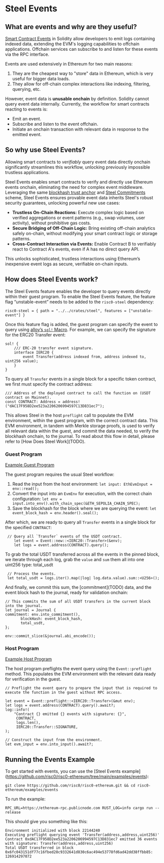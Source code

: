 # Steel Events

## What are events and why are they useful?

[Smart Contract Events](https://docs.soliditylang.org/en/develop/contracts.html#events) in Solidity allow developers to emit logs containing indexed data, extending the EVM's logging capabilities to offchain applications. Offchain services can subscribe to and listen for these events via the RPC interface.

Events are used extensively in Ethereum for two main reasons:

1. They are the cheapest way to "store" data in Ethereum, which is very useful for bigger data loads.
2. They allow for off-chain complex interactions like indexing, filtering, querying, etc.

However, event data is **unusable onchain** by definition. Solidity cannot query event data internally. Currently, the workflow for smart contracts reacting to events is:

- Emit an event.
- Subscribe and listen to the event offchain.
- Initiate an onchain transaction with relevant data in response to the emitted event.

## So why use Steel Events?

Allowing smart contracts to *verifiably* query event data directly onchain significantly streamlines this workflow, unlocking previously impossible trustless applications.

Steel Events enables smart contracts to verify and directly use Ethereum events onchain, eliminating the need for complex event middleware. Leveraging the same [blockhash trust anchor](http://TODO) and [Steel Commitments](http://TODO) scheme, Steel Events ensures provable event data inherits Steel's robust security guarantees, unlocking powerful new use cases:

- **Trustless On-Chain Reactions:** Execute complex logic based on verified aggregations or event patterns (e.g., swap volumes, user activity), without prohibitive gas costs.
- **Secure Bridging of Off-Chain Logic:** Bring existing off-chain analytics safely on-chain, without modifying your smart contract logic or storage patterns.
- **Cross-Contract Interaction via Events:** Enable Contract B to verifiably react to Contract A's events, even if A has no direct query API.

This unlocks sophisticated, trustless interactions using Ethereum’s inexpensive event logs as secure, verifiable on-chain inputs.

## How does Steel Events work?

The Steel Events feature enables the developer to query events directly within their guest program. To enable the Steel Events feature, the feature flag “unstable-event” needs to be added to the `risc0-steel` dependency:

```
risc0-steel = { path = "../../crates/steel", features = ["unstable-event"] }
```

Once this feature flag is added, the guest program can specify the event to query using [alloy’s `sol!` Macro](https://alloy.rs/highlights/the-sol!-procedural-macro.html). For example, we can specify the signature for the ERC20 Transfer event:

```
sol! {
    /// ERC-20 transfer event signature.
    interface IERC20 {
        event Transfer(address indexed from, address indexed to, uint256 value);
    }
}
```

To query all `Transfer` events in a single block for a specific token contract, we first must specify the contract address:

```
/// Address of the deployed contract to call the function on (USDT contract on Mainnet).
const CONTRACT: Address = address!("dAC17F958D2ee523a2206206994597C13D831ec7");
```

This allows Steel in the host `preflight` call to populate the EVM environment, within the guest program, with the correct contract data. This EVM environment, in tandem with Merkle storage proofs, is used to verify all relevant data within the guest, and commit the data needed, to verify the blockhash onchain, to the journal. To read about this flow in detail, please refer to \[How Does Steel Work\](TODO).

### Guest Program

[Example Guest Program](https://github.com/risc0/risc0-ethereum/blob/main/examples/events/methods/guest/src/main.rs)

The guest program requires the usual Steel workflow:

1. Read the input from the host environment: `let input: EthEvmInput = env::read();`
2. Convert the input into an `EvmEnv` for execution, with the correct chain configuration: `let env = input.into_env().with_chain_spec(&ETH_SEPOLIA_CHAIN_SPEC);`
3. Save the blockhash for the block where we are querying the event: `let event_block_hash = env.header().seal();`

After which, we are ready to query all `Transfer` events in a single block for the specified `CONTRACT`:

```
 // Query all `Transfer` events of the USDT contract.
    let event = Event::new::<IERC20::Transfer>(&env);
    let logs = event.address(CONTRACT).query();
```

To grab the total USDT transferred across all the events in the pinned block, we iterate through each log, grab the `value` and `sum` them all into one uint256 type: total\_usdt

```
 // Process the events.
 let total_usdt = logs.iter().map(|log| log.data.value).sum::<U256>();
```

And finally, we commit this sum, the \[commitment\](TODO) data, and the event block hash to the journal, ready for validation onchain:

```
// This commits the sum of all USDT transfers in the current block into the journal.
let journal = Journal {
commitment: env.into_commitment(),
       blockHash: event_block_hash,
       total_usdt,
};

env::commit_slice(&journal.abi_encode());
```

### Host Program

[Example Host Program](https://github.com/risc0/risc0-ethereum/blob/main/examples/events/host/src/main.rs)

The host program preflights the event query using the `Event::preflight` method. This populates the EVM environment with the relevant data ready for verification in the guest.

```
// Preflight the event query to prepare the input that is required to execute the function in the guest without RPC access.

let event = Event::preflight::<IERC20::Transfer>(&mut env);
let logs = event.address(CONTRACT).query().await?;
log::info!(
    "Contract {} emitted {} events with signature: {}",
     CONTRACT,
     logs.len(),
     IERC20::Transfer::SIGNATURE,
);

// Construct the input from the environment.
let evm_input = env.into_input().await?;

```

## Running the Events Example

To get started with events, you can use the \[Steel Events example\](https://github.com/risc0/risc0-ethereum/tree/main/examples/events):

```
git clone https://github.com/risc0/risc0-ethereum.git && cd risc0-ethereum/examples/events
```

To run the example:

```
RPC_URL=https://ethereum-rpc.publicnode.com RUST_LOG=info cargo run --release
```

This should give you something like this:

```
Environment initialized with block 22144240
Executing preflight querying event 'Transfer(address,address,uint256)'
Contract 0xdAC17F958D2ee523a2206206994597C13D831ec7 emitted 36 events with signature: Transfer(address,address,uint256)
Total USDT transferred in block 0x6fc043151df77c16fbed28c9332641d830c6ac494e53778fd6ad42dd38ffbb85: 126914297072
```

